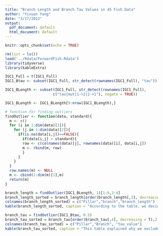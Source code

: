 ```yaml
---
title: "Branch Length and Branch Tau Values in 45 Fish Data"
author: "Yixuan Yang"
date: "3/17/2022"
output:
  pdf_document: default
  html_document: default
---
```


```r
knitr::opts_chunk$set(echo = TRUE)
```

```r
rm(list = ls())
load('../Rdata/ForwardFish.Rdata')
library(tidyverse)
library(kableExtra)
```

```r
IGC1_Full = t(IGC1_Full)
IGC1_Btau <- subset(IGC1_Full, str_detect(rownames(IGC1_Full), "tau"))
```

```r
IGC1_BLength <- subset(IGC1_Full, str_detect(rownames(IGC1_Full), 
                      c("tau|mut|1->2|2->1"), negate = TRUE))

IGC1_BLength <- IGC1_BLength[9:nrow(IGC1_BLength),]

```

```r
# function for finding outliers
findOutlier <- function(data, standard){
  m <- c()
  for (i in 1:dim(data)[1]){
    for (j in 1:dim(data)[2]){
      if(is.na(data[i,j])==FALSE){
        if(data[i,j] > standard){
        row <- c(colnames(data)[j], rownames(data)[i], data[i,j])
        m <- rbind(m, row)
        }
      }
    }
  }
  row.names(m) <- NULL
  m <- cbind(1:dim(m)[1],m)
  return(m)
}
```


```r
branch_length = findOutlier(IGC1_BLength, 1)[1:9,2:4]
branch_length_sorted = branch_length[order(branch_length[,3], decreasing = T),]
colnames(branch_length_sorted) = c("Pillar","branch","branch_length")
kable(branch_length_sorted, caption = "According to the table, we decided to exclude data with significant long branch length. We selected data with branch length greater than 2.")
```




```r
branch_tau = findOutlier(IGC1_Btau, 0.5)
branch_tau_sorted = branch_tau[order(branch_tau[,4], decreasing = T),2:4]
colnames(branch_tau_sorted) = c("Pillar","Branch", "tau_value")
kable(branch_tau_sorted, caption = "This table explained why we exclude data Pillar3994.")
```